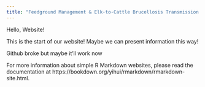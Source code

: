 ```yaml
---
title: "Feedground Management & Elk-to-Cattle Brucellosis Transmission in the GYE"
---
```


Hello, Website!

This is the start of our website! Maybe we can present information this way!

Github broke but maybe it'll work now

For more information about simple R Markdown websites, please read the documentation at https://bookdown.org/yihui/rmarkdown/rmarkdown-site.html.
<br><br>

